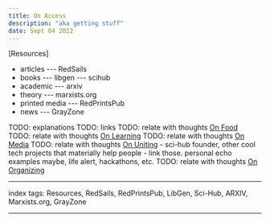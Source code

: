 ```yaml
---
title: On Access
description: "aka getting stuff"
date: Sept 04 2022
---
```


[Resources]

- articles
--- RedSails
- books
--- libgen
--- scihub
- academic
--- arxiv
- theory
--- marxists.org
- printed media
--- RedPrintsPub
- news
--- GrayZone

TODO: explanations
TODO: links
TODO: relate with thoughts [On Food](/posts/on-food)
TODO: relate with thoughts [On Learning](/posts/on-learning)
TODO: relate with thoughts [On Media](/posts/on-media)
TODO: relate with thoughts [On Uniting](/posts/on-uniting) - sci-hub founder, other cool tech projects that materially help people - link those. personal echo examples maybe, life alert, hackathons, etc.
TODO: relate with thoughts [On Organizing](/posts/on-organizing)

---

index tags: Resources, RedSails, RedPrintsPub, LibGen, Sci-Hub, ARXIV, Marxists.org, GrayZone

---

